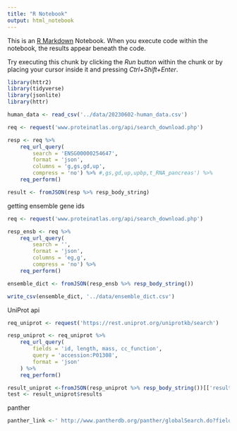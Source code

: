```yaml
---
title: "R Notebook"
output: html_notebook
---
```


This is an [R Markdown](http://rmarkdown.rstudio.com) Notebook. When you execute code within the notebook, the results appear beneath the code. 

Try executing this chunk by clicking the *Run* button within the chunk or by placing your cursor inside it and pressing *Ctrl+Shift+Enter*. 

```r
library(httr2)
library(tidyverse)
library(jsonlite)
library(httr)
```

```r
human_data <- read_csv('../data/20230602-human_data.csv')
```


```r
req <- request('www.proteinatlas.org/api/search_download.php')

resp <- req %>% 
    req_url_query(
        search = 'ENSG00000254647',
        format = 'json',
        columns = 'g,gs,gd,up',
        compress = 'no') %>% #,gs,gd,up,upbp,t_RNA_pancreas') %>%
    req_perform()

result <- fromJSON(resp %>% resp_body_string) 

```

getting ensemble gene ids
```r
req <- request('www.proteinatlas.org/api/search_download.php')

resp_ensb <- req %>% 
    req_url_query(
        search = '',
        format = 'json',
        columns = 'eg,g',
        compress = 'no') %>% 
    req_perform()

ensemble_dict <- fromJSON(resp_ensb %>% resp_body_string())

write_csv(ensemble_dict, '../data/ensemble_dict.csv')
```

UniProt api
```r
req_uniprot <- request('https://rest.uniprot.org/uniprotkb/search')

resp_uniprot <- req_uniprot %>% 
    req_url_query(
        fields = 'id, length, mass, cc_function',
        query = 'accession:P01308',
        format = 'json'
    ) %>% 
    req_perform()

result_uniprot <-fromJSON(resp_uniprot %>% resp_body_string())[['results']]
test <- result_uniprot$results
```

panther
```r
panther_link <-' http://www.pantherdb.org/panther/globalSearch.do?fieldValue=ENSG00000254647&geneParam=1&geneParam=3&geneParam=23&geneParam=11&geneParam=12&geneParam=13&geneParam=14&geneParam=25%2C26&geneParam=17&famParam=1&famParam=3&famParam=11&famParam=12&famParam=13&famParam=14&famParam=23&famParam=27%2C28&famParam=25%2C26&pathParam=25%2C26&pathParam=23&pathParam=1&pathParam=3&ontoParam=1&ontoParam=3&ontoParam=11&ontoParam=12&ontoParam=13&ontoParam=14&ontoParam=23&ontoParam=27%2C28&organism=Homo+sapiens&dataset=Homo+sapiens&geneCriteria=1%2C3%2C23%2C11%2C12%2C13%2C14%2C25%2C26%2C17&ontoCriteria=1%2C3%2C11%2C12%2C13%2C14%2C23%2C27%2C28&famCriteria=1%2C3%2C11%2C12%2C13%2C14%2C23%2C27%2C28%2C25%2C26&tranCriteria=&pathCriteria=25%2C26%2C23%2C1%2C3'
```

